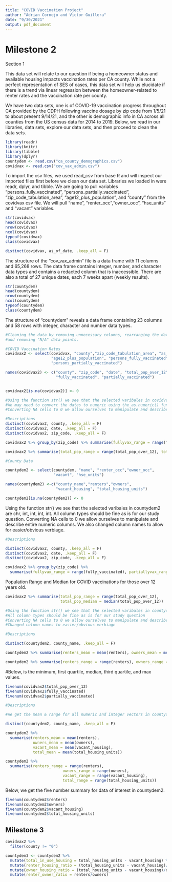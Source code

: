 ```yaml
---
title: "COVID Vaccination Project"
author: "Adrian Cornejo and Victor Guillera"
date: "9/30/2021"
output: pdf_document
---
```


# Milestone 2

Section 1 

This data set will relate to our question if being a homeowner status and 
available housing impacts vaccination rates per CA county. While not a perfect 
representation of SES of cases, this data set will help us elucidate if there is
a trend via linear regression between the homeowner-related to renter rates and
the vaccination rate per county.

We have two data sets, one is of COVID-19 vaccination progress throughout 
CA provided by the CDPH following vaccine dosage by zip code from 1/5/21 
to about present 9/14/21, and the other is demographic info in CA across 
all counties from the US census data for 2014 to 2019.
Below, we read in our libraries, data sets, explore our data sets, 
and then proceed to clean the data sets.



```r
library(readr)
library(knitr)
library(tibble)
library(dplyr)
countydem <- read.csv("ca_county_demographics.csv")
covidvax <- read.csv("cov_vax_admin.csv")

```


To import the csv files, we used read_csv from base R and will 
inspect our imported files first before we clean our data set.
Libraries we loaded in were readr, dplyr, and tibble. We are going to pull 
variables "persons_fully_vaccinated", "persons_partially_vaccinated", 
"zip_code_tabulation_area", "age12_plus_population", and "county" from the
covidvax csv file. We will pull "name", "renter_occ","owner_occ", "hse_units" 
and "vacant" variables.
```r
str(covidvax)
head(covidvax)
nrow(covidvax)
ncol(covidvax)
typeof(covidvax)
class(covidvax)
```

```r
distinct(covidvax, as_of_date, .keep_all = F)
```

The structure of the "cov_vax_admin" file is a data frame with 11 columns and 
65,268 rows. The data frame contains integer, number, and character data types 
and contains a redacted column that is inaccessible. There are also a total of 
27 unique dates, each 7 weeks apart (weekly results). 


```r
str(countydem)
head(countydem)
nrow(countydem)
ncol(countydem)
typeof(countydem)
class(countydem)
```
The structure of "countydem" reveals a data frame containing 
23 columns and 58 rows with integer, character and number data types.



```r
#Cleaning the data by removing unnecessary columns, rearranging the data,
#and removing "N/A" data points.

#COVID Vaccination Rates
covidvax2 <- select(covidvax, "county","zip_code_tabulation_area", "as_of_date",
                    "age12_plus_population", "persons_fully_vaccinated",
                    "persons_partially_vaccinated")

names(covidvax2) <- c("county", "zip_code", "date", "total_pop_over_12", 
                      "fully_vaccinated", "partially_vaccinated")


covidvax2[is.na(covidvax2)] <- 0

#Using the function str() we see that the selected varibales in covidvax2 are chr, int, chr, num, num 
#We may need to convert the dates to numeric using the as.numeric() function to determine and compare vaccination rate. All other column types should be fine as is. 
#Converting NA cells to 0 we allow ourselves to manipulate and describe entire numeric columns

#Descriptions
distinct(covidvax2, county, .keep_all = F)
distinct(covidvax2, date, .keep_all = F)
distinct(covidvax2, zip_code, .keep_all = F)

covidvax2 %>% group_by(zip_code) %>% summarise(fullyvax_range = range(fully_vaccinated), partiallyvax_range = range(partially_vaccinated))

covidvax2 %>% summarise(total_pop_range = range(total_pop_over_12), total_pop_median = median(total_pop_over_12))

#County Data 

countydem2 <- select(countydem, "name", "renter_occ","owner_occ", 
                     "vacant", "hse_units")

names(countydem2) <-c("county_name","renters","owners",
                      "vacant_housing", "total_housing_units")

countydem2[is.na(countydem2)] <- 0
```

Using the function str() we see that the selected varibales in 
countydem2 are chr, int, int, int, int. All column types should be fine as is 
for our study question. Converting NA cells to 0 we allow ourselves to 
manipulate and describe entire numeric columns. We also changed column names to 
allow for easier/obvious verbiage.


```r

#Descriptions

distinct(covidvax2, county, .keep_all = F)
distinct(covidvax2, date, .keep_all = F)
distinct(covidvax2, zip_code, .keep_all = F)

```

```r

covidvax2 %>% group_by(zip_code) %>% 
  summarise(fullyvax_range = range(fully_vaccinated), partiallyvax_range = range(partially_vaccinated))

``` 
Population Range and Median for COVID vaccinations for those over 12 years old.
```r
covidvax2 %>% summarise(total_pop_range = range(total_pop_over_12),
                        total_pop_median = median(total_pop_over_12))

#Using the function str() we see that the selected varibales in countydem2 are chr, int, int, int, int 
#All column types should be fine as is for our study question
#Converting NA cells to 0 we allow ourselves to manipulate and describe entire numeric columns
#Changed column names to easier/obvious verbiage

#Descriptions

distinct(countydem2, county_name, .keep_all = F)

countydem2 %>% summarise(renters_mean = mean(renters), owners_mean = mean(owners), vacant_mean = mean(vacant_housing), total_mean = mean(total_housing_units))

countydem2 %>% summarise(renters_range = range(renters), owners_range = range(owners), vacant_range = range(vacant_housing), total_range = range(total_housing_units))
```

#Below, is the minimum, first quartile, median, third quartile, and max values.

```r
fivenum(covidvax2$total_pop_over_12)
fivenum(covidvax2$fully_vaccinated)
fivenum(covidvax2$partially_vaccinated)
```


```r


#Descriptions

#We get the mean & range for all numeric and integer vectors in countydem2 below

distinct(countydem2, county_name, .keep_all = F)

``` 

```r
countydem2 %>%
  summarise(renters_mean = mean(renters), 
            owners_mean = mean(owners), 
            vacant_mean = mean(vacant_housing), 
            total_mean = mean(total_housing_units))

countydem2 %>% 
  summarise(renters_range = range(renters), 
                         owners_range = range(owners), 
                         vacant_range = range(vacant_housing), 
                         total_range = range(total_housing_units))

```
Below, we get the five number summary for data of interest in countydem2.
```r
fivenum(countydem2$renters)
fivenum(countydem2$owners)
fivenum(countydem2$vacant_housing)
fivenum(countydem2$total_housing_units)

```

## Milestone 3

```r
covidvax2 %>%
  filter(county != "0")
```

```r
countydem3 <- countydem2 %>%
  mutate(total_in_use_housing = total_housing_units - vacant_housing) %>%
  mutate(renter_housing_ratio = (total_housing_units - vacant_housing)/renters) %>%
  mutate(owner_housing_ratio = (total_housing_units - vacant_housing)/owners) %>%
  mutate(renter_owner_ratio = renters/owners)
```

